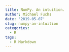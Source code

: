 ```yaml
---
title: NumPy. An intuition.
author: Michael Fuchs
date: '2019-05-07'
slug: numpy-an-intuition
categories:
  - R
tags:
  - R Markdown
---
```

